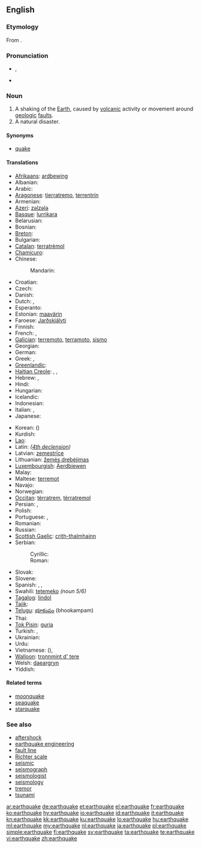 ==English==
{{wikipedia}}

===Etymology===
From {{compound|earth|quake}}.

===Pronunciation===
* {{IPA|/ˈɜː(r)θˌkweɪk/}}, {{SAMPA|/"3:(r)T%kweIk/}}
* {{audio|En-us-earthquake.ogg|Audio (USA)}}

===Noun===
{{en-noun}}

# A shaking of the [[Earth]], caused by [[volcanic]] activity or movement around [[geologic]] [[fault]]s.
# A natural disaster.

====Synonyms====
* [[quake]]

====Translations====
{{trans-top|earthquake}}
* [[Afrikaans]]: [[ardbewing]]
* Albanian: {{t-|sq|tërmet|m|xs=Albanian}}
* Arabic: {{t-|ar|زلزال|m|alt=زِلزال|tr=zilzaal}}
* [[Aragonese]]: [[tierratremo]], [[terrentrín]]
* Armenian: {{t-|hy|երկրաշարժ|tr=erkrašarž}}
* [[Azeri]]: [[zəlzələ]]
* [[Basque]]: [[lurrikara]]
* Belarusian: {{t|be|землятрус|m|tr=zemljatrús|xs=Belarusian}}
* Bosnian: {{t-|bs|zemljotres|m}}
* [[Breton]]: {{t+|br|kren-douar|m|xs=Breton}}
* Bulgarian: {{t+|bg|земетресение|n|tr=zemetresénie}}
* [[Catalan]]: [[terratrèmol]] {{m}}
* [[Chamicuro]]: {{tø|ccc|ijmulalaki}}
* Chinese:
*: Mandarin: {{t-|cmn|地震|tr=dìzhèn|sc=Hani}}
* Croatian: {{t+|hr|potres|m}}
* Czech: {{t+|cs|zemětřesení|n}}
* Danish: {{t+|da|jordskælv|n}}
* Dutch: {{t+|nl|aardbeving|f}}, {{t+|nl|aardschok|m}}
* Esperanto: {{t-|eo|tertremo|xs=Esperanto}}
* Estonian: [[maavärin]]
* Faroese: [[Jarðskjálvti]]
* Finnish: {{t-|fi|maanjäristys}}
* French: {{t+|fr|tremblement de terre|m}}, {{t+|fr|séisme|m}}
* [[Galician]]: [[terremoto]], [[terramoto]], [[sismo]]
* Georgian: {{t-|ka|მიწისძვრა|tr=micisjvra|sc=Geor|xs=Georgian}}
* German: {{t+|de|Erdbeben|n}}
* Greek: {{t+|el|σεισμός|m|seismós}}, {{t-|el|Εγκέλαδος|m|egkélados}}
* [[Greenlandic]]: {{t|kl|nunap sajunnera|xs=Greenlandic}}
* [[Haitian Creole]]: {{tø|ht|tranbleman detè|xs=Haitian Creole}},  {{tø|ht|tranblemanntè}},  {{tø|ht|tranblemandtè}}
* Hebrew: {{t+|he|רעידת אדמה|f|tr=reidat adama}}, {{t-|he|רעש אדמה|m|tr=raash adama}}
* Hindi: {{t-|hi|भूकंप|m|tr=bhūkamp|xs=Hindi}}
* Hungarian: {{t+|hu|földrengés}}
* Icelandic: {{t+|is|jarðskjálfti|m}}
* Indonesian: {{t+|id|gempa bumi|xs=Indonesian}}
* Italian: {{t+|it|terremoto|m}}, {{t-|it|sisma|m}}
* Japanese: {{t+|ja|地震|tr=じしん, jishin}}
{{trans-mid}}
* Korean: {{t+|ko|지진|tr=jijin|sc=Hang}} ({{t+|ko|地震|sc=Hani}})
* Kurdish: {{ku-Arab|[[بوومه‌له‌رزه‌]]}}
* [[Lao]]: {{t+|lo|ແຜ່ນດິນໄຫວ|sc=Laoo|xs=Lao}}
* Latin: {{t-|la|terrae motus|m}} ''([[:Appendix:Latin_fourth_declension|4th declension]])''
* Latvian: [[zemestrīce]] {{f}}
* Lithuanian: [[žemės drebėjimas]] {{m}}
* [[Luxembourgish]]: [[Äerdbiewen]]
* Malay: {{t-|ms|gempa|xs=Malay}}
* Maltese: [[terremot]] {{m}}
* Navajo: {{tø|nv|kéyah haʼdéísná}}
* Norwegian: {{t+|no|jordskjelv|n}}
* [[Occitan]]: [[tèrratrem]], [[tèrratremol]]
* Persian: {{t+|fa|زمین‌لرزه|xs=Persian}}, {{t+|fa|زلزله|tr=zelzele|xs=Persian}}
* Polish: {{t+|pl|trzęsienie ziemi|n}}
* Portuguese: {{t+|pt|terramoto|m}}, {{t+|pt|terremoto|m}}
* Romanian: {{t+|ro|cutremur|n}}
* Russian: {{t+|ru|землетрясение|n|tr=zemletrjasénije}}
* [[Scottish Gaelic]]: [[crith-thalmhainn]] {{f}}
* Serbian:
*: Cyrillic: {{t-|sr|земљотрес|m|sc=Cyrl}}
*: Roman: {{t-|sr|zemljotres|m|sc=Cyrl}}
* Slovak: {{t|sk|zemetrasenie|n}}
* Slovene: {{t+|sl|potres|m}}
* Spanish: {{t+|es|terremoto|m}}, {{t+|es|temblor|m}}, {{t+|es|chaka|f}}
* Swahili: [[tetemeko]] ''(noun 5/6)''
* [[Tagalog]]: [[lindol]]
* [[Tajik]]: {{t|tg|заминларза|sc=Cyrl|xs=Tajik}}
* [[Telugu]]: [[భూకంపం]] (bhookampam)
* Thai: {{t+|th|แผ่นดินไหว|tr=pàen din wăi}}
* [[Tok Pisin]]: [[guria]]
* Turkish: {{t+|tr|deprem}}, {{t+|tr|zelzele}}
* Ukrainian: {{t-|uk|землетрус|m|tr=zemletrús|xs=Ukrainian}}
* Urdu: {{t|ur|زلزلہ|xs=Urdu}}
* Vietnamese: {{t|vi|địa chấn|xs=Vietnamese}} ({{t-|vi|地震|sc=Hani|xs=Vietnamese}}), {{t|vi|động đất|xs=Vietnamese}}
* [[Walloon]]: [[tronnmint d' tere]]
* Welsh: [[daeargryn]]
* Yiddish: {{t|yi|ערטקווייק|sc=yi-Hebr|xs=Yiddish}}
{{trans-bottom}}

====Related terms====
* [[moonquake]]
* [[seaquake]]
* [[starquake]]

===See also===
* [[aftershock]]<!-- or is it hyphenated or two words? -->
* [[earthquake engineering]]
* [[fault line]]
* [[Richter scale]]
* [[seismic]]
* [[seismograph]]
* [[seismologist]]
* [[seismology]]
* [[tremor]]
* [[tsunami]]

[[ar:earthquake]]
[[de:earthquake]]
[[et:earthquake]]
[[el:earthquake]]
[[fr:earthquake]]
[[ko:earthquake]]
[[hy:earthquake]]
[[io:earthquake]]
[[id:earthquake]]
[[it:earthquake]]
[[kn:earthquake]]
[[kk:earthquake]]
[[ku:earthquake]]
[[lo:earthquake]]
[[hu:earthquake]]
[[ml:earthquake]]
[[my:earthquake]]
[[nl:earthquake]]
[[ja:earthquake]]
[[pl:earthquake]]
[[simple:earthquake]]
[[fi:earthquake]]
[[sv:earthquake]]
[[ta:earthquake]]
[[te:earthquake]]
[[vi:earthquake]]
[[zh:earthquake]]